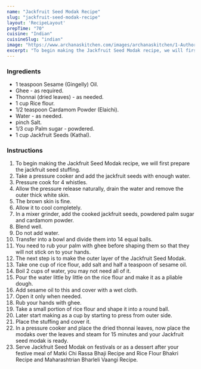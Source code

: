 ---
name: "Jackfruit Seed Modak Recipe"
slug: "jackfruit-seed-modak-recipe"
layout: 'RecipeLayout'
prepTime: "70"
cuisine: "Indian"
cuisineSlug: "indian"
image: "https://www.archanaskitchen.com/images/archanaskitchen/1-Author/Neeru_Srikanth/Jackfruit_seed_modak.jpg"
excerpt: "To begin making the Jackfruit Seed Modak recipe, we will first prepare the jackfruit seed stuffing"
---

### Ingredients

- 1 teaspoon Sesame (Gingelly) Oil.
- Ghee - as required.
- Thonnai (dried leaves) - as needed.
- 1 cup Rice flour.
- 1/2 teaspoon Cardamom Powder (Elaichi).
- Water - as needed.
- pinch Salt.
- 1/3 cup Palm sugar - powdered.
- 1 cup Jackfruit Seeds (Kathal).

### Instructions

1. To begin making the Jackfruit Seed Modak recipe, we will first prepare the jackfruit seed stuffing.
1. Take a pressure cooker and add the jackfruit seeds with enough water.
1. Pressure cook for 4 whistles.
1. Allow the pressure release naturally, drain the water and remove the outer thick white skin.
1. The brown skin is fine.
1. Allow it to cool completely.
1. In a mixer grinder, add the cooked jackfruit seeds, powdered palm sugar and cardamom powder.
1. Blend well.
1. Do not add water.
1. Transfer into a bowl and divide them into 14 equal balls.
1. You need to rub your palm with ghee before shaping them so that they will not stick on to your hands.
1. The next step is to make the outer layer of the Jackfruit Seed Modak.
1. Take one cup of rice flour, add salt and half a teaspoon of sesame oil.
1. Boil 2 cups of water, you may not need all of it.
1. Pour the water little by little on the rice flour and make it as a pliable dough.
1. Add sesame oil to this and cover with a wet cloth.
1. Open it only when needed.
1. Rub your hands with ghee.
1. Take a small portion of rice flour and shape it into a round ball.
1. Later start making as a cup by starting to press from outer side.
1. Place the stuffing and cover it.
1. In a pressure cooker and place the dried thonnai leaves, now place the modaks over the leaves and steam for 15 minutes and your Jackfruit seed modak is ready.
1. Serve Jackfruit Seed Modak on festivals or as a dessert after your festive meal of Matki Chi Rassa Bhaji Recipe and Rice Flour Bhakri Recipe and Maharashtrian Bharleli Vaangi Recipe.
